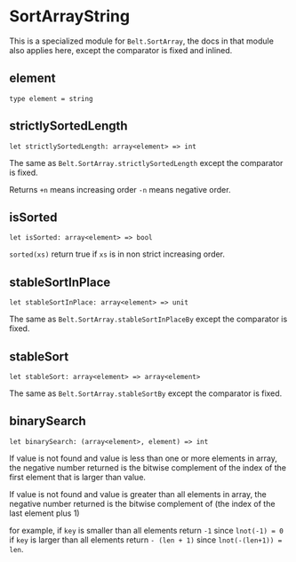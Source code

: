 # SortArrayString

<Intro>

This is a specialized module for `Belt.SortArray`, the docs in that module also applies here, except the comparator is fixed and inlined.

</Intro>

## element

```res prelude
type element = string
```

## strictlySortedLength

```res sig
let strictlySortedLength: array<element> => int
```

The same as `Belt.SortArray.strictlySortedLength` except the comparator is fixed.

Returns `+n` means increasing order `-n` means negative order.

## isSorted

```res sig
let isSorted: array<element> => bool
```

`sorted(xs)` return true if `xs` is in non strict increasing order.

## stableSortInPlace

```res sig
let stableSortInPlace: array<element> => unit
```

The same as `Belt.SortArray.stableSortInPlaceBy` except the comparator is fixed.

## stableSort

```res sig
let stableSort: array<element> => array<element>
```

The same as `Belt.SortArray.stableSortBy` except the comparator is fixed.

## binarySearch

```res sig
let binarySearch: (array<element>, element) => int
```

If value is not found and value is less than one or more elements in array, the negative number returned is the bitwise complement of the index of the first element that is larger than value.

If value is not found and value is greater than all elements in array, the negative number returned is the bitwise complement of (the index of the last element plus 1)

for example, if `key` is smaller than all elements return `-1` since `lnot(-1) = 0` if `key` is larger than all elements return `- (len + 1)` since `lnot(-(len+1)) = len`.
